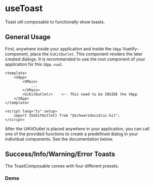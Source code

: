 
<Meta title="composables/useToast"/>

# useToast

<Story of={ToastOutlet.Default}/>

Toast util composable to functionally show toasts.

## General Usage

First, anywhere inside your application and inside the `VApp` Vuetify-component, place the `UiKitOutlet`. This component renders the later created dialogs. It is recommended to use the root component of your application for this (`App.vue`).

```vue
<template>
    <VApp>
        <VMain>
            ...
        </VMain>
        <UiKitOutlet/>    <-- This need to be INSIDE the VApp
    </VApp>
</template>

<script lang="ts" setup>
    import {UiKitOutlet} from "@schwarzdavid/ui-kit";
</script>
```

After the UiKitOutlet is placed anywhere in your application, you can call one of the provided functions to create a predefined dialog in your individual components. See the documentation below.

## Success/Info/Warning/Error Toasts

The ToastComposable comes with four different presets.

### Demo

<Story of={PresetStories.Default}/>
